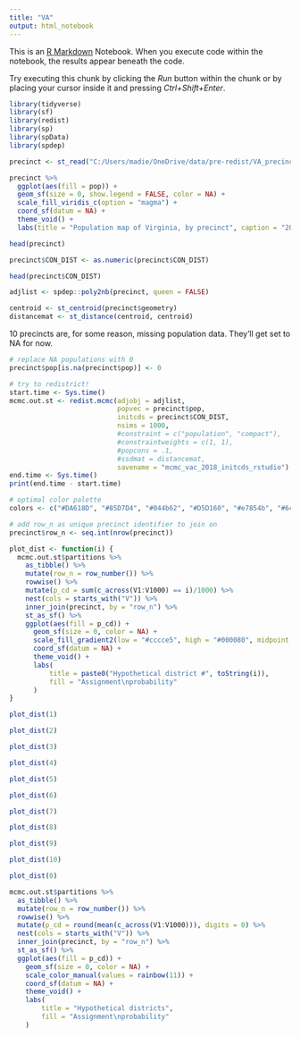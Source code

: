```yaml
---
title: "VA"
output: html_notebook
---
```


This is an [R Markdown](http://rmarkdown.rstudio.com) Notebook. When you execute code within the notebook, the results appear beneath the code. 

Try executing this chunk by clicking the *Run* button within the chunk or by placing your cursor inside it and pressing *Ctrl+Shift+Enter*. 

```r
library(tidyverse)
library(sf)
library(redist)
library(sp)
library(spData)
library(spdep)
```


```r
precinct <- st_read("C:/Users/madie/OneDrive/data/pre-redist/VA_precinct_2018/VA_precinct_2018.shp")
```
```r
precinct %>% 
  ggplot(aes(fill = pop)) + 
  geom_sf(size = 0, show.legend = FALSE, color = NA) + 
  scale_fill_viridis_c(option = "magma") + 
  coord_sf(datum = NA) +
  theme_void() + 
  labs(title = "Population map of Virginia, by precinct", caption = "2018 ACS estimates")
```
```r
head(precinct)
```
```r
precinct$CON_DIST <- as.numeric(precinct$CON_DIST)
```

```r
head(precinct$CON_DIST)
```
```r
adjlist <- spdep::poly2nb(precinct, queen = FALSE)
```

```r
centroid <- st_centroid(precinct$geometry)
distancemat <- st_distance(centroid, centroid)
```

10 precincts are, for some reason, missing population data. They'll get set to NA for now. 
```r
# replace NA populations with 0
precinct$pop[is.na(precinct$pop)] <- 0
```

```r
# try to redistrict!
start.time <- Sys.time()
mcmc.out.st <- redist.mcmc(adjobj = adjlist,
                           popvec = precinct$pop,
                           initcds = precinct$CON_DIST,
                           nsims = 1000,
                           #constraint = c("population", "compact"),
                           #constraintweights = c(1, 1),
                           #popcons = .1,
                           #ssdmat = distancemat,
                           savename = "mcmc_vac_2018_initcds_rstudio")
end.time <- Sys.time()
print(end.time - start.time)
```
```r
# optimal color palette 
colors <- c("#DA618D", "#85D7D4", "#044b62", "#D5D160", "#e7854b", "#6cc32f", "#A87ADA", "#DAB8D3", "#C843DB", "#329349", "#78A5D5")
```

```r
# add row_n as unique precinct identifier to join on
precinct$row_n <- seq.int(nrow(precinct))
```

```r
plot_dist <- function(i) {
  mcmc.out.st$partitions %>%
    as_tibble() %>%
    mutate(row_n = row_number()) %>%
    rowwise() %>%
    mutate(p_cd = sum(c_across(V1:V1000) == i)/1000) %>%
    nest(cols = starts_with("V")) %>%
    inner_join(precinct, by = "row_n") %>%
    st_as_sf() %>%        
    ggplot(aes(fill = p_cd)) +
      geom_sf(size = 0, color = NA) +
      scale_fill_gradient2(low = "#cccce5", high = "#000080", midpoint = .5) +
      coord_sf(datum = NA) +
      theme_void() + 
      labs(
          title = paste0("Hypothetical district #", toString(i)),
          fill = "Assignment\nprobability"
      )
}
```

```r
plot_dist(1)
```
```r
plot_dist(2)
```

```r
plot_dist(3)
```

```r
plot_dist(4)
```

```r
plot_dist(5)
```

```r
plot_dist(6)
```

```r
plot_dist(7)
```

```r
plot_dist(8)
```

```r
plot_dist(9)
```

```r
plot_dist(10)
```

```r
plot_dist(0)
```

```r
mcmc.out.st$partitions %>%
  as_tibble() %>%
  mutate(row_n = row_number()) %>%
  rowwise() %>%
  mutate(p_cd = round(mean(c_across(V1:V1000))), digits = 0) %>%
  nest(cols = starts_with("V")) %>%
  inner_join(precinct, by = "row_n") %>%
  st_as_sf() %>%        
  ggplot(aes(fill = p_cd)) +
    geom_sf(size = 0, color = NA) +
    scale_color_manual(values = rainbow(11)) +
    coord_sf(datum = NA) +
    theme_void() + 
    labs(
        title = "Hypothetical districts",
        fill = "Assignment\nprobability"
    )
```
